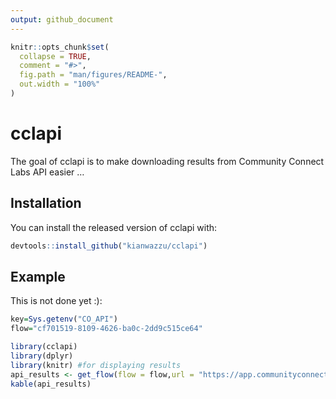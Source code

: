 ```yaml
---
output: github_document
---
```


<!-- README.md is generated from README.Rmd. Please edit that file -->

```r
knitr::opts_chunk$set(
  collapse = TRUE,
  comment = "#>",
  fig.path = "man/figures/README-",
  out.width = "100%"
)
```

# cclapi

<!-- badges: start -->
<!-- badges: end -->

The goal of cclapi is to make downloading results from Community Connect Labs API easier ...

## Installation

You can install the released version of cclapi with:
```r
devtools::install_github("kianwazzu/cclapi")
```

## Example

This is not done yet :):
```r
key=Sys.getenv("CO_API")
flow="cf701519-8109-4626-ba0c-2dd9c515ce64"
```

```r
library(cclapi)
library(dplyr)
library(knitr) #for displaying results
api_results <- get_flow(flow = flow,url = "https://app.communityconnectlabs.com/api/v2/contacts_report.json?flow=",key=key)
kable(api_results)
```
